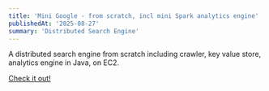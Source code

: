 ```yaml
---
title: 'Mini Google - from scratch, incl mini Spark analytics engine'
publishedAt: '2025-08-27'
summary: 'Distributed Search Engine'
---
```


A distributed search engine from scratch including crawler, key value store, analytics engine in Java, on EC2.

[Check it out!](https://devpost.com/software/greenfridge)